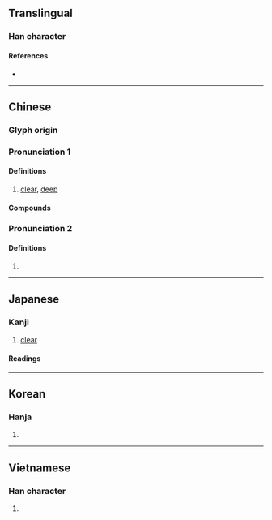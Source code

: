 {{also|浏}}
{{character info/new}}
==Translingual==

===Han character===
{{Han char|rn=85|rad=水|as=15|sn=18|four=32100|canj=EHCN|ids=⿰氵劉}}

====References====
* {{Han ref|kx=0659.110|dkj=18607|dj=1069.070|hdz=31780.040|uh=700F|ud=28687|bh=C273|bd=49779}}

----

==Chinese==
{{zh-forms|s=浏}}

===Glyph origin===
{{Han etym}}

===Pronunciation 1===
{{zh-pron
|m=liú
|c=lau4
|mn=liû
|mc=y
|oc=y
|cat=a
}}

====Definitions====
{{zh-hanzi}}

# {{lb|zh|of [[water]]}} [[clear]], [[deep]]

====Compounds====
{{zh-der|瀏亮|瀏海|瀏瀏|瀏覽|瀏覽器}}

===Pronunciation 2===
{{zh-pron
|m=liū
}}

====Definitions====
{{zh-hanzi}}

# {{zh-alt-form|溜|tr=-|to sneak off}}

----

==Japanese==

===Kanji===
{{ja-kanji|grade=|rs=水15}}

# [[clear]]

====Readings====
{{ja-readings
|goon=る
|kanon=りゅう<りう
|kun=きよ-い}}

----

==Korean==

===Hanja===
{{ko-hanja|hangeul=[[류]]>[[유]]|eumhun=|rv=ryu>yu|mr=ryu>yu|y=lyu>yu}}

# {{defn|lang=ko|sort=水15}}

----

==Vietnamese==

===Han character===
{{vi-readings|rs=水15| hanviet = lưu}}

# {{defn|lang=vi|sort=水15}}